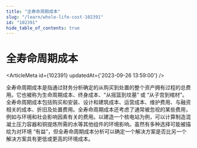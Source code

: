 ```yaml
---
title: "全寿命周期成本"
slug: "/learn/whole-life-cost-102391"
id: "102391"
hide_table_of_contents: true
---
```



# 全寿命周期成本

<ArticleMeta id={102391} updatedAt={'2023-09-26 13:59:00'} />
<div className='border-solid border-b border-t-0 my-4 border-[var(--ifm-color-gray-300)]' />

全寿命周期成本是指通过财务分析确定的从购买到处置的整个资产拥有过程的总费用。它也被称为生命周期成本、终身成本、“从摇篮到坟墓” 或 “从子宫到棺材”。全寿命周期成本包括购买和安装、设计和建筑成本、运营成本、维护费用、与融资相关的成本、折旧及处置费用。全寿命周期成本还考虑了通常被忽视的某些费用，例如与环境和社会影响因素有关的费用。以建造一个核电站为例，可以计算制造混凝土压力容器和铜提炼所需的水等其他组件的环境影响。虽然有多种选择可能被描绘为对环境 “有益”，但全寿命周期成本分析可以确定一个解决方案是否比另一个解决方案具有更低或更高的环境成本。
